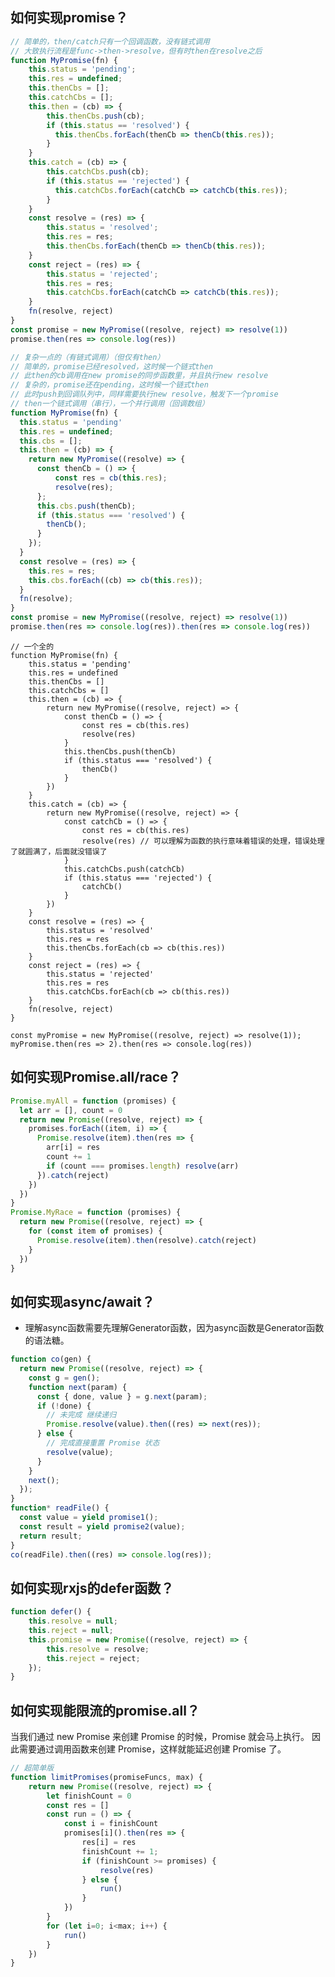 ## 如何实现promise？
```js
// 简单的，then/catch只有一个回调函数，没有链式调用
// 大致执行流程是func->then->resolve，但有时then在resolve之后
function MyPromise(fn) {
    this.status = 'pending';
    this.res = undefined;
    this.thenCbs = [];
    this.catchCbs = [];
    this.then = (cb) => {
        this.thenCbs.push(cb);
        if (this.status == 'resolved') {
          this.thenCbs.forEach(thenCb => thenCb(this.res));
        }
    }
    this.catch = (cb) => {
        this.catchCbs.push(cb);
        if (this.status == 'rejected') {
          this.catchCbs.forEach(catchCb => catchCb(this.res));
        }
    }
    const resolve = (res) => {
        this.status = 'resolved';
        this.res = res;
        this.thenCbs.forEach(thenCb => thenCb(this.res));
    }
    const reject = (res) => {
        this.status = 'rejected';
        this.res = res;
        this.catchCbs.forEach(catchCb => catchCb(this.res));
    }
    fn(resolve, reject)
}
const promise = new MyPromise((resolve, reject) => resolve(1))
promise.then(res => console.log(res))
```
```js
// 复杂一点的（有链式调用）（但仅有then）
// 简单的，promise已经resolved，这时候一个链式then
// 此then的cb调用在new promise的同步函数里，并且执行new resolve 
// 复杂的，promise还在pending，这时候一个链式then
// 此时push到回调队列中，同样需要执行new resolve，触发下一个promise
// then一个链式调用（串行），一个并行调用（回调数组）
function MyPromise(fn) {
  this.status = 'pending'
  this.res = undefined;
  this.cbs = [];
  this.then = (cb) => {
    return new MyPromise((resolve) => {
      const thenCb = () => {
          const res = cb(this.res);
          resolve(res); 
      };
      this.cbs.push(thenCb);
      if (this.status === 'resolved') {
        thenCb();
      }
    });
  }
  const resolve = (res) => {
    this.res = res;
    this.cbs.forEach((cb) => cb(this.res));
  }
  fn(resolve);
}
const promise = new MyPromise((resolve, reject) => resolve(1))
promise.then(res => console.log(res)).then(res => console.log(res))
```
```
// 一个全的
function MyPromise(fn) {
    this.status = 'pending'
    this.res = undefined
    this.thenCbs = []
    this.catchCbs = []
    this.then = (cb) => {
        return new MyPromise((resolve, reject) => {
            const thenCb = () => {
                const res = cb(this.res)
                resolve(res)
            }
            this.thenCbs.push(thenCb)
            if (this.status === 'resolved') {
                thenCb()
            }
        })
    }
    this.catch = (cb) => {
        return new MyPromise((resolve, reject) => {
            const catchCb = () => {
                const res = cb(this.res)
                resolve(res) // 可以理解为函数的执行意味着错误的处理，错误处理了就圆满了，后面就没错误了
            }
            this.catchCbs.push(catchCb)
            if (this.status === 'rejected') {
                catchCb()
            }
        })
    }
    const resolve = (res) => {
        this.status = 'resolved'
        this.res = res
        this.thenCbs.forEach(cb => cb(this.res))
    }
    const reject = (res) => {
        this.status = 'rejected'
        this.res = res
        this.catchCbs.forEach(cb => cb(this.res))
    }
    fn(resolve, reject)
}

const myPromise = new MyPromise((resolve, reject) => resolve(1));
myPromise.then(res => 2).then(res => console.log(res))

```
## 如何实现Promise.all/race？
```js
Promise.myAll = function (promises) {
  let arr = [], count = 0
  return new Promise((resolve, reject) => {
    promises.forEach((item, i) => {
      Promise.resolve(item).then(res => {
        arr[i] = res
        count += 1
        if (count === promises.length) resolve(arr)
      }).catch(reject)
    })
  })
}
Promise.MyRace = function (promises) {
  return new Promise((resolve, reject) => {
    for (const item of promises) {
      Promise.resolve(item).then(resolve).catch(reject)
    }
  })
}
```
## 如何实现async/await？
* 理解async函数需要先理解Generator函数，因为async函数是Generator函数的语法糖。
```js
function co(gen) {
  return new Promise((resolve, reject) => {
    const g = gen();
    function next(param) {
      const { done, value } = g.next(param);
      if (!done) {
        // 未完成 继续递归
        Promise.resolve(value).then((res) => next(res));
      } else {
        // 完成直接重置 Promise 状态
        resolve(value);
      }
    }
    next();
  });
}
function* readFile() {
  const value = yield promise1();
  const result = yield promise2(value);
  return result;
}
co(readFile).then((res) => console.log(res));
```

## 如何实现rxjs的defer函数？
```js
function defer() {
	this.resolve = null;
	this.reject = null;
	this.promise = new Promise((resolve, reject) => {
		this.resolve = resolve;
		this.reject = reject;
	});
}
```
## 如何实现能限流的promise.all？
当我们通过 new Promise 来创建 Promise 的时候，Promise 就会马上执行。
因此需要通过调用函数来创建 Promise，这样就能延迟创建 Promise 了。
```js
// 超简单版
function limitPromises(promiseFuncs, max) {
    return new Promise((resolve, reject) => {
        let finishCount = 0
        const res = []
        const run = () => {
            const i = finishCount
            promises[i]().then(res => {
                res[i] = res
                finishCount += 1;
                if (finishCount >= promises) {
                    resolve(res)
                } else {
                    run()
                }
            })
        }
        for (let i=0; i<max; i++) {
            run()
        }
    })
}
```
